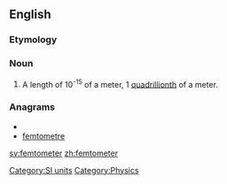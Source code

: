 ==English==

===Etymology===
{{prefix|femto|meter}}

===Noun===
{{en-noun}}

# {{alternative spelling of|from=US|femtometre|dot=:}} A length of 10<sup>-15</sup> of a meter, 1 [[quadrillionth]] of a meter.

===Anagrams===
* {{alphagram|eeefmmortt}}
* [[femtometre#English|femtometre]]

[[Category:SI units]]
[[Category:Physics]]{{attention|en|topic=physics|Why is this categorized in Physics??}}

[[sv:femtometer]]
[[zh:femtometer]]